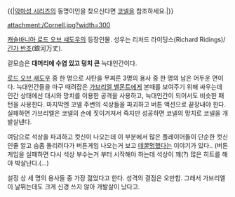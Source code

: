 {{|[[악마성 시리즈]]의 동명이인을 찾으신다면 [[코넬]]을 참조하세요.|}}

attachment:/Cornell.jpg?width=300

[[캐슬바니아 로드 오브 섀도우]]의 등장인물. 성우는 리처드 라이딩스(Richard Ridings)/[[긴가 반조]](銀河万丈).

겉모습은 '''대머리에 수염 있고 덩치 큰''' 늑대인간이다.

[[로드 오브 섀도우]] 중 한 명으로 사탄을 무찌른 3명의 용사 중 한 명의 남은 어두운 면이다. 늑대인간들을 마구 때려잡은 [[가브리엘 벨몬트]]에게 본때를 보여주기 위해 싸우는데 인간 상태에선 대시와 망치를 이용한 공격을 사용하고, 늑대인간이 되어서도 비슷한 패턴을 사용한다. 마지막엔 코넬 주변의 석상들을 파괴하고 버튼 액션으로 끝장내야 한다. 실패하면 가브리엘은 코넬의 손에 짓이겨져서 죽지만 성공하면 코넬의 망치로 코넬을 개발살낸다.

여담으로 석상을 파괴하고 컷신이 나오는데 이 부분에서 많은 플레이어들이 단순한 컷신인줄 알고 숨좀 돌리려다가 버튼게임 나오는거 보고 [[데꿀멍]]했다는 이야기가 있다.. (버튼게임을 실패하면 다시 석상 부수는거 부터 시작해야 하는데 석상이 꽤(?) 많은 히트를 해야 박살난다.(...)

설정 상 세 명의 용사들 중 가장 젊었다고 한다. 성격의 결점은 오만함. 그래서 가브리엘이 날뛰는데도 크게 신경 쓰지 않아 개발살이 났다고.
